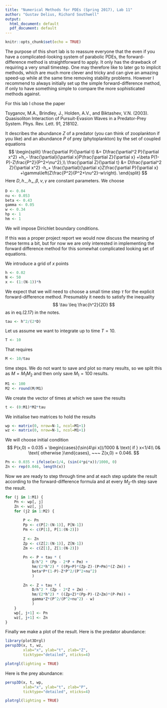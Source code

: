 ```yaml
---
title: "Numerical Methods for PDEs (Spring 2017), Lab 11"
author: "Gustav Delius, Richard Southwell"
output:
  html_document: default
  pdf_document: default
---
```


```r
knitr::opts_chunk$set(echo = TRUE)
```

The purpose of this short lab is to reassure everyone that the even if you have
a complicated-looking system of parabolic PDEs, the forward-difference method
is straightforward to apply. It only has the drawback of requiring a very small
timestep. One may therefore like to later go to implicit methods, which are
much more clever and tricky and can give an amazing speed-up while at the same
time removing stability problems. However I recommend to always initially
set up the simple forward-difference method, if only to have something simple
to compare the more sophisticated methods against.

For this lab I chose the paper

Tsyganov, M.A., Brindley, J., Holden, A.V., and Biktashev, V.N. (2003). 
Quasisoliton Interaction of Pursuit-Evasion Waves in a Predator-Prey System. 
Phys. Rev. Lett. 91, 218102.

It describes the abundance $Z$ of a predator (you can think of zooplankton if
you like) and an abundance $P$ of prey (phytoplankton) by the set of
coupled equations
$$
\begin{split}
\frac{\partial P}{\partial t} &= D\frac{\partial^2 P}{\partial x^2}
+h_- \frac{\partial}{\partial x}P\frac{\partial Z}{\partial x}
+\beta P(1-P)-Z\frac{P^2}{P^2+\nu^2},\\
\frac{\partial Z}{\partial t} &= D\frac{\partial^2 Z}{\partial x^2}
-h_+ \frac{\partial}{\partial x}Z\frac{\partial P}{\partial x}
+\gamma\left(Z\frac{P^2}{P^2+\nu^2}-w\right).
\end{split}
$$
Here $D, h_-, h_+, \beta, \nu, \gamma$ are constant parameters. We choose
```r
D <- 0.04
nu <- 0.053
beta <- 0.43
gamma <- 0.05
w <- 0.34
hp <- 1
hm <- 1
```

We will impose Dirichlet boundary conditions.

If this was a proper project report we would now discuss the meaning of
these terms a bit, but for now we are only interested in implementing the
forward difference method for this somewhat complicated looking set of equations.

We introduce a grid of $x$ points
```r
h <- 0.02
N <- 50
x <- (1:(N-1))*h
```

We expect that we will need to choose a small time step $\tau$ for the explicit
forward-difference method. Presumably it needs to satisfy the inequality
$$
\tau \leq \frac{h^2}{2D}
$$
as in eq.(2.17) in the notes.

```r
tau <- h^2/(2*D)
```

Let us assume we want to integrate up to time $T=10$. 

```r
T <- 10
```

That requires

```r
M <- 10/tau
```

time steps. We do not want to save and plot so many results, so we split this
as $M = M_1 M_2$ and then only save $M_1 = 100$ results.

```r
M1 <- 100
M2 <- round(M/M1)
```

We create the vector of times at which we save the results

```r
t <- (0:M1)*M2*tau
```

We initialise two matrices to hold the results

```r
wp <- matrix(0, nrow=N-1, ncol=M1+1)
wz <- matrix(0, nrow=N-1, ncol=M1+1)
```

We will choose initial condition
$$
P(x,0) = 0.035 + \begin{cases}(\sin(4\pi x))/1000 & \text{ if } x<1/4\\
0& \text{ otherwise }\end{cases}, ~~~ Z(x,0) = 0.046.
$$
```r
Pn <- 0.035 + ifelse(x<1/4, (sin(4*pi*x))/1000, 0)
Zn <- rep(0.046, length(x))
```

Now we are ready to step through time and at each step update the result
according to the forward-difference formula and at every $M_2$-th step
save the result.
```r
for (j in 1:M1) {
    Pn <- wp[, j]
    Zn <- wz[, j]
    for (j2 in 1:M2) {
        
        P <- Pn
        Pp <- c(P[2:(N-1)], P[N-1])
        Pm <- c(P[1], P[1:(N-2)])
        
        Z <- Zn
        Zp <- c(Z[2:(N-1)], Z[N-1])
        Zm <- c(Z[1], Z[1:(N-2)])
        
        Pn <- P + tau * (
            D/h^2 * (Pp - 2*P + Pm) + 
            hm/(2*h^2) * ((Pp+P)*(Zp-Z)-(P+Pm)*(Z-Zm)) +
            beta*P*(1-P)-Z*P^2/(P^2+nu^2)
            )
        
        Zn <- Z + tau * (
            D/h^2 * (Zp - 2*Z + Zm) - 
            hm/(2*h^2) * ((Zp+Z)*(Pp-P)-(Z+Zm)*(P-Pm)) +
            gamma*Z*(P^2/(P^2+nu^2) - w)
            )
    }
    wp[, j+1] <- Pn
    wz[, j+1] <- Zn
}
```

Finally we make a plot of the result. Here is the predator abundance:
```r
library(plot3Drgl)
persp3D(x, t, wz,
        xlab="x", ylab="t", zlab="Z",
        ticktype="detailed", nticks=4)

plotrgl(lighting = TRUE)
```

Here is the prey abundance:
```r
persp3D(x, t, wp,
        xlab="x", ylab="t", zlab="P",
        ticktype="detailed", nticks=4)

plotrgl(lighting = TRUE)
```





